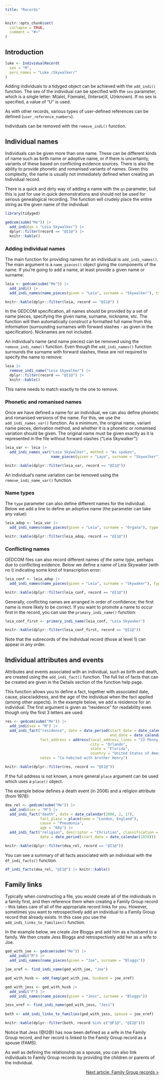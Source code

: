 ```yaml
---
title: "Records"
---
```


```r
knitr::opts_chunk$set(
  collapse = TRUE,
  comment = "#>"
)
```

## Introduction


```r
luke <- IndividualRecord(
  sex = "M",
  pers_names = "Luke /Skywalker/"
)
```

Adding individuals to a tidyged object can be achieved with the `add_indi()` function. The sex of the individual can be specified with the `sex` parameter, which is a single letter: M(ale), F(emale), (Interse)X, U(nknown). If no sex is specified, a value of "U" is used.

As with other records, various types of user-defined references can be defined (`user_reference_numbers`).

Individuals can be removed with the `remove_indi()` function.

## Individual names

Individuals can be given more than one name. These can be different kinds of name such as birth name or adoptive name, or if there is uncertainty, variants of these based on conflicting evidence sources. There is also the ability to provide phonetic and romanised variants of names. Given this complexity, the name is usually not immediately defined when creating an Individual record.

There is a quick and dirty way of adding a name with the `qn` parameter, but this is just for use in quick demonstrations and should not be used for serious genealogical recording. The function will crudely place the entire string as the given name of the individual:

```r
library(tidyged)

gedcom(subm("Me")) |> 
  add_indi(qn = "Leia Skywalker") |> 
  dplyr::filter(record == "@I1@") |> 
  knitr::kable()
```

### Adding individual names

The main function for providing names for an individual is `add_indi_names()`. The main argument is a `name_pieces()` object giving the components of the name. If you're going to add a name, at least provide a given name or surname:

```r
leia <- gedcom(subm("Me")) |> 
  add_indi() |> 
  add_indi_names(name_pieces(given = "Leia", surname = "Skywalker"), type = "birth")

knitr::kable(dplyr::filter(leia, record == "@I1@") )
```

In the GEDCOM specification, all names should be provided by a set of name pieces, specifying the given name, surname, nickname, etc. The function will then automatically construct a formatted full name from this information (surrounding surnames with forward slashes - as given in the specification). Nicknames are not included.

An individual's name (and name pieces) can be removed using the `remove_indi_name()` function. Even though the `add_indi_names()` function surrounds the surname with forward slashes, these are not required to specify the name to remove:

```r
leia |> 
  remove_indi_name("Leia Skywalker") |> 
  dplyr::filter(record == "@I1@") |> 
  knitr::kable()
```

This name needs to match exactly to the one to remove.

### Phonetic and romanised names

Once we have defined a name for an individual, we can also define phonetic and romanised versions of the name. For this, we use the `add_indi_names_var()` function. As a minimum, the original name, variant name pieces, derivation method, and whether it is a phonetic or romanised variation should be given. The original name must be given exactly as it is represented in the file without forward slashes ("Leia Skywalker"):

```r
leia_var <- leia |> 
  add_indi_names_var("Leia Skywalker", method = "As spoken",
                     name_pieces(given = "Laya", surname = "Skywalker"), phonetic_variation = TRUE) 

knitr::kable(dplyr::filter(leia_var, record == "@I1@"))
```

An individual's name variation can be removed using the `remove_indi_name_var()` function.

### Name types

The `type` parameter can also define different names for the individual. Below we add a line to define an adoptive name (the parameter can take any value):

```r
leia_adop <- leia_var |> 
  add_indi_names(name_pieces(given = "Leia", surname = "Organa"), type = "adoptive") 

knitr::kable(dplyr::filter(leia_adop, record == "@I1@"))
```

### Conflicting names

GEDCOM files can also record different names *of the same type*, perhaps due to conflicting evidence. Below we define a name of Leia Skywaker (with no l) indicating some kind of transcription error:

```r
leia_conf <- leia_adop |> 
  add_indi_names(name_pieces(given = "Leia", surname = "Skywaker"), type = "birth")

knitr::kable(dplyr::filter(leia_conf, record == "@I1@"))
```

Generally, conflicting names are arranged in order of confidence; the first name is more likely to be correct. If you want to promote a name to occur first in the record, you can use the `primary_indi_name()` function:

```r
leia_conf_first <- primary_indi_name(leia_conf, "Leia Skywaker")

knitr::kable(dplyr::filter(leia_conf_first, record == "@I1@"))
```

Note that the subrecords of the Individual record (those at level 1) can appear in any order.

## Individual attributes and events

Attributes and events associated with an individual, such as birth and death, are created using the `add_indi_fact()` function. The full list of facts that can be created are given in the Details section of the function help page.

This function allows you to define a fact, together with associated date, cause, place/address, and the age of the individual when the fact applied (among other aspects). In the example below, we add a residence for an individual. The first argument is given as "residence" for readability even though only the first 3 letters are used:

```r
res <- gedcom(subm("Me")) |> 
  add_indi(sex = "M") |> 
  add_indi_fact("residence", date = date_period(start_date = date_calendar(2000, 5, 7),
                                                end_date = date_calendar(2004, 5, 6)),
                fact_address = address(local_address_lines = "23 Penny Lane",
                                       city = "Orlando",
                                       state = "Florida",
                                       country = "United States of America"),
                notes = "Co-habited with brother Henry")

knitr::kable(dplyr::filter(res, record == "@I1@"))
```

If the full address is not known, a more general `place` argument can be used which uses a `place()` object.

The example below defines a death event (in 2006) and a religion attribute (from 1978):

```r
dea_rel <- gedcom(subm("Me")) |> 
  add_indi(sex = "M") |> 
  add_indi_fact("death", date = date_calendar(2006, 2, 17),
                fact_place = place(name = "London, England"),
                cause = "Pneumonia",
                age = "68y") |> 
  add_indi_fact("religion", descriptor = "Christian", classification = "Catholic",
                date = date_period(start_date = date_calendar(1978)))

knitr::kable(dplyr::filter(dea_rel, record == "@I1@"))
```

You can see a summary of all facts associated with an individual with the `df_indi_facts()` function.

```r
df_indi_facts(dea_rel, "@I1@") |> knitr::kable()
```

## Family links

Typically when constructing a file, you would create all of the individuals in a family first, and then reference them when creating a Family Group record - this takes care of all of the appropriate record links for you. However, sometimes you want to retrospectively add an individual to a Family Group record that already exists. In this case you use the `add_indi_links_to_families()` function.

In the example below, we create Joe Bloggs and add him as a husband to a family. We then create Jess Bloggs and retrospectively add her as a wife to Joe. 

```r
ged_with_joe <- gedcom(subm("Me")) |> 
  add_indi("M") |> 
  add_indi_names(name_pieces(given = "Joe", surname = "Bloggs"))

joe_xref <- find_indi_name(ged_with_joe, "Joe")

ged_with_husb <- add_famg(ged_with_joe, husband = joe_xref)

ged_with_jess <- ged_with_husb |>
  add_indi("F") |> 
  add_indi_names(name_pieces(given = "Jess", surname = "Bloggs"))

jess_xref <- find_indi_name(ged_with_jess, "Jess")
  
both <- add_indi_links_to_families(ged_with_jess, spouse = joe_xref)

knitr::kable(dplyr::filter(both, record %in% c("@F1@", "@I2@")))
```

Notice that Jess (@I2@) has now been defined as a wife in the Family Group record, and her record is linked to the Family Group record as a spouse (FAMS).

As well as defining the relationship as a spouse, you can also link individuals to Family Group records by providing the children or parents of the individual.

<p style="text-align: right;"><a href="https://jl5000.github.io/tidyged/articles/family_group_records.html">Next article: Family Group records ></a></p>
